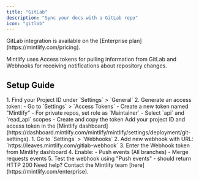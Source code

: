 ```yaml
---
title: "GitLab"
description: "Sync your docs with a GitLab repo"
icon: "gitlab"
---
```


<Check>
  GitLab integration is available on the [Enterprise
  plan](https://mintlify.com/pricing).
</Check>

Mintlify uses Access tokens for pulling information from GitLab and Webhooks for receiving notifications about repository changes.

## Setup Guide

<Steps>
  <Step title="Get Project Information">
    1. Find your Project ID under `Settings` > `General`
    2. Generate an access token:
      - Go to `Settings` > `Access Tokens`
      - Create a new token named "Mintlify"
      - For private repos, set role as `Maintainer`
      - Select `api` and `read_api` scopes
      - Create and copy the token
  </Step>
  <Step title="Configure Mintlify">
    Add your project ID and access token in the [Mintlify dashboard](https://dashboard.mintlify.com/mintlify/mintlify/settings/deployment/git-settings).
  </Step>
  <Step title="Set Up Webhook">
    1. Go to `Settings` > `Webhooks`
    2. Add new webhook with URL: `https://leaves.mintlify.com/gitlab-webhook`
    3. Enter the Webhook token from Mintlify dashboard
    4. Enable:
      - Push events (All branches)
      - Merge requests events
    5. Test the webhook using "Push events" - should return HTTP 200
  </Step>
</Steps>

<Note>
  Need help? Contact the Mintlify team [here](https://mintlify.com/enterprise).
</Note>